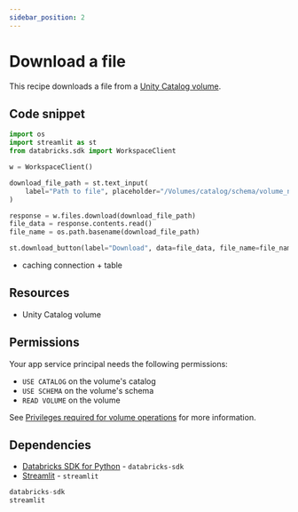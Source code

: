 ```yaml
---
sidebar_position: 2
---
```


# Download a file

This recipe downloads a file from a [Unity Catalog volume](https://docs.databricks.com/en/volumes/index.html).

## Code snippet

```python title="app.py"
import os
import streamlit as st
from databricks.sdk import WorkspaceClient

w = WorkspaceClient()

download_file_path = st.text_input(
    label="Path to file", placeholder="/Volumes/catalog/schema/volume_name/file.csv"
)

response = w.files.download(download_file_path)
file_data = response.contents.read()
file_name = os.path.basename(download_file_path)

st.download_button(label="Download", data=file_data, file_name=file_name)
```
* caching connection + table

## Resources

* Unity Catalog volume

## Permissions

Your app service principal needs the following permissions:

* `USE CATALOG` on the volume's catalog
* `USE SCHEMA` on the volume's schema
* `READ VOLUME` on the volume

See [Privileges required for volume operations](https://docs.databricks.com/en/volumes/privileges.html#privileges-required-for-volume-operations) for more information. 

## Dependencies

* [Databricks SDK for Python](https://pypi.org/project/databricks-sdk/) - `databricks-sdk`
* [Streamlit](https://pypi.org/project/streamlit/) - `streamlit`

```python title="requirements.txt"
databricks-sdk
streamlit
```